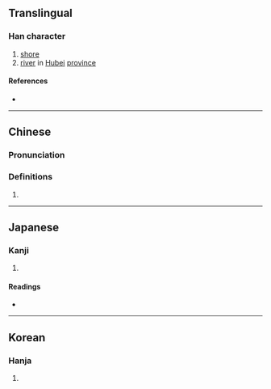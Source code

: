 {{character info}}
==Translingual==

===Han character===
{{Han char|rn=85|rad=水|as=13|sn=16|four=38118|canj=EHMO|ids=⿰氵筮}}

# [[shore]]
# [[river]] in [[Hubei]] [[province]]

====References====
* {{Han ref|kx=0653.050|dkj=18392|dj=1063.070|hdz=31759.050|uh=6FA8|ud=28584|bh=E9F5|bd=59893}}

----

==Chinese==
{{zh-forms}}

===Pronunciation===
{{zh-pron
|m=shì
|c=sai6
|mc=y
|oc=y
|ma=
|cat=n,pn
}}

===Definitions===
{{zh-hanzi}}

# {{rfdef|zh}}

----

==Japanese==

===Kanji===
{{ja-kanji|grade=|rs=水13}}

# {{rfdef|ja|sort=水13}}

====Readings====
* {{ja-readings|on=[[せい]] (sei), [[ぜい]] (zei), [[えい]] (ei)|kun=[[つきじ]] (tsukiji)}}

----

==Korean==

===Hanja===
{{ko-hanja|hangeul=서|eumhun=|rv=seo|mr=sŏ|y=se}}

# {{rfdef|ko|sort=水13}}